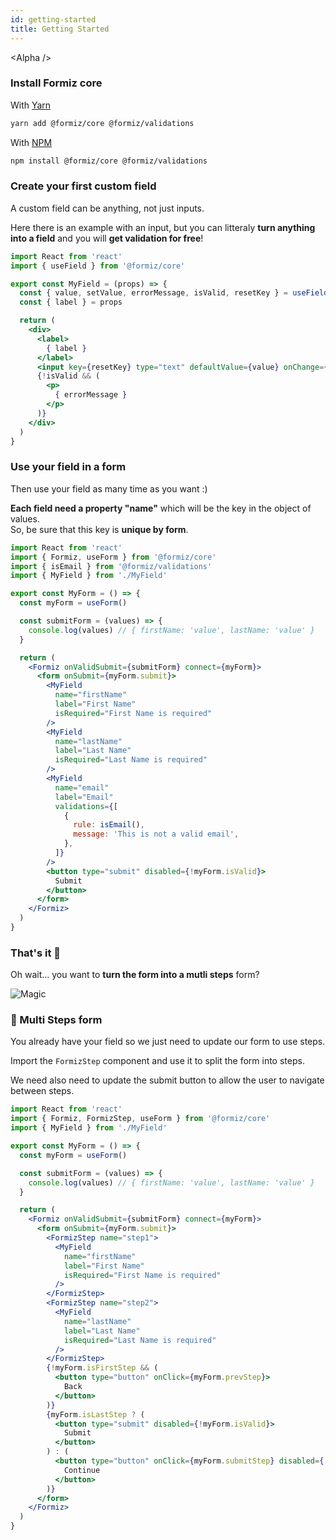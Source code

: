 ```yaml
---
id: getting-started
title: Getting Started
---
```



<Alpha />

### Install Formiz core

With [Yarn](https://yarnpkg.com)
```bash
yarn add @formiz/core @formiz/validations
```

With [NPM](https://www.npmjs.com/)
```bash
npm install @formiz/core @formiz/validations
```

### Create your first custom field

A custom field can be anything, not just inputs.

Here there is an example with an input, but you can litteraly **turn anything into a field** and you will **get validation for free**!

```jsx
import React from 'react'
import { useField } from '@formiz/core'

export const MyField = (props) => {
  const { value, setValue, errorMessage, isValid, resetKey } = useField(props)
  const { label } = props

  return (
    <div>
      <label>
        { label }
      </label>
      <input key={resetKey} type="text" defaultValue={value} onChange={(e) => setValue(e.target.value)} />
      {!isValid && (
        <p>
          { errorMessage }
        </p>
      )}
    </div>
  )
}
```

### Use your field in a form

Then use your field as many time as you want :)

**Each field need a property "name"** which will be the key in the object of values.<br />
So, be sure that this key is **unique by form**.

```jsx
import React from 'react'
import { Formiz, useForm } from '@formiz/core'
import { isEmail } from '@formiz/validations'
import { MyField } from './MyField'

export const MyForm = () => {
  const myForm = useForm()

  const submitForm = (values) => {
    console.log(values) // { firstName: 'value', lastName: 'value' }
  }

  return (
    <Formiz onValidSubmit={submitForm} connect={myForm}>
      <form onSubmit={myForm.submit}>
        <MyField
          name="firstName"
          label="First Name"
          isRequired="First Name is required"
        />
        <MyField
          name="lastName"
          label="Last Name"
          isRequired="Last Name is required"
        />
        <MyField
          name="email"
          label="Email"
          validations={[
            {
              rule: isEmail(),
              message: 'This is not a valid email',
            },
          ]}
        />
        <button type="submit" disabled={!myForm.isValid}>
          Submit
        </button>
      </form>
    </Formiz>
  )
}
```

### That's it 🎉

Oh wait... you want to **turn the form into a mutli steps** form?

![Magic](https://media2.giphy.com/media/12NUbkX6p4xOO4/giphy.gif?cid=790b76115d3f358a4832727977f39cad&rid=giphy.gif)

### 🧙 Multi Steps form

You already have your field so we just need to update our form to use steps.

Import the `FormizStep` component and use it to split the form into steps.

We need also need to update the submit button to allow the user to navigate between steps.

```jsx
import React from 'react'
import { Formiz, FormizStep, useForm } from '@formiz/core'
import { MyField } from './MyField'

export const MyForm = () => {
  const myForm = useForm()

  const submitForm = (values) => {
    console.log(values) // { firstName: 'value', lastName: 'value' }
  }

  return (
    <Formiz onValidSubmit={submitForm} connect={myForm}>
      <form onSubmit={myForm.submit}>
        <FormizStep name="step1">
          <MyField
            name="firstName"
            label="First Name"
            isRequired="First Name is required"
          />
        </FormizStep>
        <FormizStep name="step2">
          <MyField
            name="lastName"
            label="Last Name"
            isRequired="Last Name is required"
          />
        </FormizStep>
        {!myForm.isFirstStep && (
          <button type="button" onClick={myForm.prevStep}>
            Back
          </button>
        )}
        {myForm.isLastStep ? (
          <button type="submit" disabled={!myForm.isValid}>
            Submit
          </button>
        ) : (
          <button type="button" onClick={myForm.submitStep} disabled={!myForm.isStepValid}>
            Continue
          </button>
        )}
      </form>
    </Formiz>
  )
}
```
